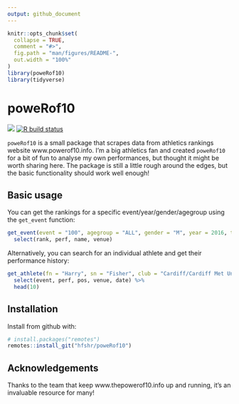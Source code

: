 ```yaml
---
output: github_document
---
```


<!-- README.md is generated from README.Rmd. Please edit that file -->

```r
knitr::opts_chunk$set(
  collapse = TRUE,
  comment = "#>",
  fig.path = "man/figures/README-",
  out.width = "100%"
)
library(poweRof10)
library(tidyverse)
```

# poweRof10

<!-- badges: start -->
![](https://img.shields.io/badge/just-for%20fun-blue.svg) [![R build status](https://github.com/hfshr/poweRof10/workflows/R-CMD-check/badge.svg)](https://github.com/hfshr/poweRof10/actions)
<!-- badges: end -->

`poweRof10` is a small package that scrapes data from athletics rankings website www.powerof10.info. I'm a big athletics fan and created `poweRof10` for a bit of fun to analyse my own performances, but thought it might be worth sharing here. The package is still a little rough around the edges, but the basic functionality should work well enough!

## Basic usage

You can get the rankings for a specific event/year/gender/agegroup using the `get_event` function:

```r
get_event(event = "100", agegroup = "ALL", gender = "M", year = 2016, top_n = 10) %>% 
  select(rank, perf, name, venue)
```

Alternatively, you can search for an individual athlete and get their performance history:

```r
get_athlete(fn = "Harry", sn = "Fisher", club = "Cardiff/Cardiff Met Uni") %>% 
  select(event, perf, pos, venue, date) %>% 
  head(10)
```

## Installation

Install from github with:

```r
# install.packages("remotes")
remotes::install_git("hfshr/poweRof10")
```

## Acknowledgements

Thanks to the team that keep www.thepowerof10.info up and running, it's an invaluable resource for many!


